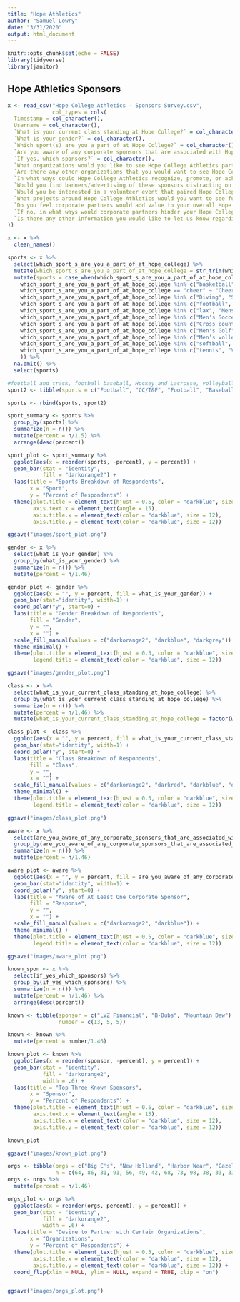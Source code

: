 ```yaml
---
title: "Hope Athletics"
author: "Samuel Lowry"
date: "3/31/2020"
output: html_document
---
```


```r
knitr::opts_chunk$set(echo = FALSE)
library(tidyverse)
library(janitor)
```

## Hope Athletics Sponsors

```r
x <- read_csv("Hope College Athletics - Sponsors Survey.csv",
              col_types = cols(
  Timestamp = col_character(),
  Username = col_character(),
  `What is your current class standing at Hope College?` = col_character(),
  `What is your gender?` = col_character(),
  `Which sport(s) are you a part of at Hope College?` = col_character(),
  `Are you aware of any corporate sponsors that are associated with Hope College Athletics?` = col_character(),
  `If yes, which sponsors?` = col_character(),
  `What organizations would you like to see Hope College Athletics partner with?` = col_character(),
  `Are there any other organizations that you would want to see Hope College Athletics partner with?` = col_character(),
  `In what ways could Hope College Athletics recognize, promote, or acknowledge these sponsors?` = col_character(),
  `Would you find banners/advertising of these sponsors distracting on your playing surface?` = col_character(),
  `Would you be interested in a volunteer event that paired Hope College athletes with sponsors?` = col_character(),
  `What projects around Hope College Athletics would you want to see funded from these sponsors?` = col_character(),
  `Do you feel corporate partners would add value to your overall Hope College Athletics experience?` = col_character(),
  `If no, in what ways would corporate partners hinder your Hope College Athletics experience?` = col_character(),
  `Is there any other information you would like to let us know regarding sponsors at Hope?` = col_character()
)) 

x <- x %>% 
  clean_names() 

sports <- x %>% 
  select(which_sport_s_are_you_a_part_of_at_hope_college) %>% 
  mutate(which_sport_s_are_you_a_part_of_at_hope_college = str_trim(which_sport_s_are_you_a_part_of_at_hope_college)) %>% 
  mutate(sports = case_when(which_sport_s_are_you_a_part_of_at_hope_college %in% c("baseball", "Baseball") ~ "Baseball",
    which_sport_s_are_you_a_part_of_at_hope_college %in% c("basketball", "Men's Basketball", "Mens Bball", "women's basketball", "Women's Basketball", "Basketball") ~ "Basketball",
    which_sport_s_are_you_a_part_of_at_hope_college == "cheer" ~ "Cheer",
    which_sport_s_are_you_a_part_of_at_hope_college %in% c("Diving", "Swim & dive", "swimming", "Swimming", "Swimming and Diving", "Swim & Dive", "Swim") ~ "Swim & Dive",
    which_sport_s_are_you_a_part_of_at_hope_college %in% c("football", "Football") ~ "Football",
    which_sport_s_are_you_a_part_of_at_hope_college %in% c("lax", "Mens Lacrosse", "Lacrosse") ~ "Lacrosse",
    which_sport_s_are_you_a_part_of_at_hope_college %in% c("Men's Soccer", "soccer", "Varsity Soccer.", "Women's Soccer", "Womens soccer", "Womens Soccer", "Soccer", "Women’s Soccer") ~ "Soccer",
    which_sport_s_are_you_a_part_of_at_hope_college %in% c("Cross country", "Cross Country", "Cross country and track", "Cross Country and Track", "Cross country and track and field", "Cross Country and Track and Field", "Cross Country, Indoor Track, Outdoor Track", "Cross Country, track", "Cross Country, Track", "Cross country, track and field", "Cross Country, Track and Field", "Cross country/track", "track", "Track", "Track & Field", "track and field", "Track and field", "Track and Field", "Track and Field and Cross country", "Women’s track and field", "Cross Country/Track & Field") ~ "CC/T&F",
    which_sport_s_are_you_a_part_of_at_hope_college %in% c("Men's Golf", "Golf", "Women’s golf") ~ "Golf",
    which_sport_s_are_you_a_part_of_at_hope_college %in% c("Men’s volleyball", "Volleyball") ~ "Volleyball",
    which_sport_s_are_you_a_part_of_at_hope_college %in% c("softball", "Softball") ~ "Softball",
    which_sport_s_are_you_a_part_of_at_hope_college %in% c("tennis", "Varsity men’s tennis", "Women’s Tennis", "Tennis") ~ "Tennis"
    )) %>% 
  na.omit() %>% 
  select(sports)

#football and track, football baseball, Hockey and Lacrosse, volleyball and softball
sport2 <- tibble(sports = c("Football", "CC/T&F", "Football", "Baseball", "Hockey", "Lacrosse", "Volleyball", "Softball"))

sports <- rbind(sports, sport2)

sport_summary <- sports %>% 
  group_by(sports) %>% 
  summarize(n = n()) %>% 
  mutate(percent = n/1.5) %>% 
  arrange(desc(percent))
```

```r
sport_plot <- sport_summary %>% 
  ggplot(aes(x = reorder(sports, -percent), y = percent)) +
  geom_bar(stat = "identity", 
           fill = "darkorange2") +
  labs(title = "Sports Breakdown of Respondents",
       x = "Sport",
       y = "Percent of Respondents") +
  theme(plot.title = element_text(hjust = 0.5, color = "darkblue", size = 16),
        axis.text.x = element_text(angle = 15),
        axis.title.x = element_text(color = "darkblue", size = 12),
        axis.title.y = element_text(color = "darkblue", size = 12))

ggsave("images/sport_plot.png")

gender <- x %>% 
  select(what_is_your_gender) %>% 
  group_by(what_is_your_gender) %>% 
  summarize(n = n()) %>% 
  mutate(percent = n/1.46)

gender_plot <- gender %>% 
  ggplot(aes(x = "", y = percent, fill = what_is_your_gender)) +
  geom_bar(stat="identity", width=1) +
  coord_polar("y", start=0) +
  labs(title = "Gender Breakdown of Respondents",
       fill = "Gender",
       y = "",
       x = "") +
  scale_fill_manual(values = c("darkorange2", "darkblue", "darkgrey")) +
  theme_minimal() +
  theme(plot.title = element_text(hjust = 0.5, color = "darkblue", size = 16), 
        legend.title = element_text(color = "darkblue", size = 12))

ggsave("images/gender_plot.png")

class <- x %>% 
  select(what_is_your_current_class_standing_at_hope_college) %>% 
  group_by(what_is_your_current_class_standing_at_hope_college) %>% 
  summarize(n = n()) %>% 
  mutate(percent = n/1.46) %>% 
  mutate(what_is_your_current_class_standing_at_hope_college = factor(what_is_your_current_class_standing_at_hope_college, levels = c("Freshman", "Sophomore", "Junior", "Senior")))

class_plot <- class %>% 
  ggplot(aes(x = "", y = percent, fill = what_is_your_current_class_standing_at_hope_college)) +
  geom_bar(stat="identity", width=1) +
  coord_polar("y", start=0) +
  labs(title = "Class Breakdown of Respondents",
       fill = "Class",
       y = "",
       x = "") +
  scale_fill_manual(values = c("darkorange2", "darkred", "darkblue", "darkgreen")) +
  theme_minimal() +
  theme(plot.title = element_text(hjust = 0.5, color = "darkblue", size = 16), 
        legend.title = element_text(color = "darkblue", size = 12))

ggsave("images/class_plot.png")
```

```r
aware <- x %>% 
  select(are_you_aware_of_any_corporate_sponsors_that_are_associated_with_hope_college_athletics) %>% 
  group_by(are_you_aware_of_any_corporate_sponsors_that_are_associated_with_hope_college_athletics) %>% 
  summarize(n = n()) %>% 
  mutate(percent = n/1.46)

aware_plot <- aware %>% 
  ggplot(aes(x = "", y = percent, fill = are_you_aware_of_any_corporate_sponsors_that_are_associated_with_hope_college_athletics)) +
  geom_bar(stat="identity", width=1) +
  coord_polar("y", start=0) +
  labs(title = "Aware of At Least One Corporate Sponsor",
       fill = "Response",
       y = "",
       x = "") +
  scale_fill_manual(values = c("darkorange2", "darkblue")) +
  theme_minimal() +
  theme(plot.title = element_text(hjust = 0.5, color = "darkblue", size = 16), 
        legend.title = element_text(color = "darkblue", size = 12))

ggsave("images/aware_plot.png")

```

```r
known_spon <- x %>% 
  select(if_yes_which_sponsors) %>% 
  group_by(if_yes_which_sponsors) %>% 
  summarize(n = n()) %>% 
  mutate(percent = n/1.46) %>% 
  arrange(desc(percent))

known <- tibble(sponsor = c("LVZ Financial", "B-Dubs", "Mountain Dew"),
                number = c(13, 5, 5))

known <- known %>% 
  mutate(percent = number/1.46)

known_plot <- known %>% 
  ggplot(aes(x = reorder(sponsor, -percent), y = percent)) +
  geom_bar(stat = "identity", 
           fill = "darkorange2",
           width = .6) +
  labs(title = "Top Three Known Sponsors",
       x = "Sponsor",
       y = "Percent of Respondents") +
  theme(plot.title = element_text(hjust = 0.5, color = "darkblue", size = 16),
        axis.text.x = element_text(angle = 15),
        axis.title.x = element_text(color = "darkblue", size = 12),
        axis.title.y = element_text(color = "darkblue", size = 12))

known_plot

ggsave("images/known_plot.png")
```

```r
orgs <- tibble(orgs = c("Big E's", "New Holland", "Harbor Wear", "Gazelle Sports", "Kilwins", "MVP", "Shoreline Orthopedics", "Jimmy Johns", "Buffalo Wild Wings", "Chic-Fil-A", "Biggby", "Googs", "On The Border", "Macatawa Bank", "Sawyer Water Products"),
               n = c(64, 86, 31, 91, 56, 49, 42, 68, 73, 98, 38, 33, 33, 26, 44))
orgs <- orgs %>% 
  mutate(percent = n/1.46)

orgs_plot <- orgs %>% 
  ggplot(aes(x = reorder(orgs, percent), y = percent)) +
  geom_bar(stat = "identity", 
           fill = "darkorange2",
           width = .6) +
  labs(title = "Desire to Partner with Certain Organizations",
       x = "Organizations",
       y = "Percent of Respondents") +
  theme(plot.title = element_text(hjust = 0.5, color = "darkblue", size = 16),
        axis.title.x = element_text(color = "darkblue", size = 12),
        axis.title.y = element_text(color = "darkblue", size = 12)) +
  coord_flip(xlim = NULL, ylim = NULL, expand = TRUE, clip = "on")


ggsave("images/orgs_plot.png")



```




